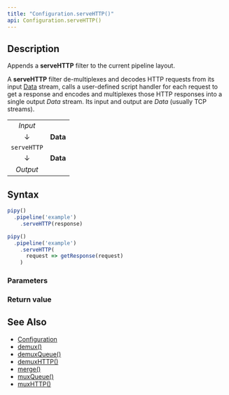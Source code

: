 ```yaml
---
title: "Configuration.serveHTTP()"
api: Configuration.serveHTTP()
---
```


## Description

Appends a **serveHTTP** filter to the current pipeline layout.

A **serveHTTP** filter de-multiplexes and decodes HTTP requests from its input [Data](/reference/api/Data) stream, calls a user-defined script handler for each request to get a response and encodes and multiplexes those HTTP responses into a single output _Data_ stream. Its input and output are _Data_ (usually TCP streams).

|             |          |
|:-----------:|:--------:|
| _Input_     |          |
| ↓           | **Data** |
| `serveHTTP` |          |
| ↓           | **Data** |
| _Output_    |          |

## Syntax

``` js
pipy()
  .pipeline('example')
    .serveHTTP(response)

pipy()
  .pipeline('example')
    .serveHTTP(
      request => getResponse(request)
    )
```

### Parameters

<Parameters/>

### Return value

<ReturnValue/>

## See Also

* [Configuration](/reference/api/Configuration)
* [demux()](/reference/api/Configuration/demux)
* [demuxQueue()](/reference/api/Configuration/demuxQueue)
* [demuxHTTP()](/reference/api/Configuration/demuxHTTP)
* [merge()](/reference/api/Configuration/merge)
* [muxQueue()](/reference/api/Configuration/muxQueue)
* [muxHTTP()](/reference/api/Configuration/muxHTTP)
